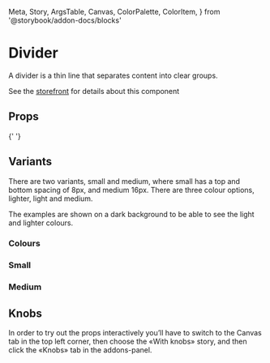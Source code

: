   Meta,
  Story,
  ArgsTable,
  Canvas,
  ColorPalette,
  ColorItem,
} from '@storybook/addon-docs/blocks'

# Divider

<Typography variant="ingress">
  A divider is a thin line that separates content into clear groups.
</Typography>

See the [storefront](https://eds.equinor.com/components/divider/) for details about this component

<Canvas>
  <Story id="components-divider--default" />
</Canvas>

## Props

<ArgsTable of={Divider} />{' '}

## Variants

There are two variants, small and medium, where small has a top and bottom spacing of 8px, and medium 16px. There are three colour options, lighter, light and medium.

The examples are shown on a dark background to be able to see the light and lighter colours.

### Colours

<ColorPalette>
  <ColorItem
    title="lighter"
    colors={[tokens.colors.ui.background__default.hex]}
  />
  <ColorItem title="light" colors={[tokens.colors.ui.background__light.hex]} />
  <ColorItem
    title="medium"
    colors={[tokens.colors.ui.background__medium.hex]}
  />
</ColorPalette>

### Small

<Preview withSource="open">
  <Story id="components-divider--small" />
</Preview>

### Medium

<Preview withSource="open">
  <Story id="components-divider--medium" />
</Preview>

## Knobs

In order to try out the props interactively you’ll have to switch to the Canvas tab in the top left corner, then choose the «With knobs» story, and then click the «Knobs» tab in the addons-panel.
